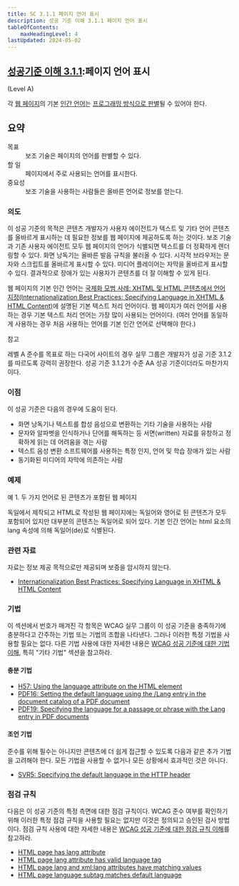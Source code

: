 ```yaml
---
title: SC 3.1.1 페이지 언어 표시
description: 성공 기준 이해 3.1.1 페이지 언어 표시
tableOfContents:
    maxHeadingLevel: 4
lastUpdated: 2024-05-02
---
```



## [성공기준 이해 3.1.1](https://w3.org/TR/WCAG22#language-of-page):페이지 언어 표시 

(Level A)

<Card title="성공 기준(SC)"></Card>

각 [웹 페이지](../../../../glossary/web-page)의 기본 [인간 언어](../../../../glossary/human-language)는 [프로그래밍 방식으로 판별](../../../../glossary/programmatically-determined)될 수 있어야 한다.

## 요약

<dl>
<dt>목표</dt>
<dd>보조 기술은 페이지의 언어를 판별할 수 있다.</dd>
<dt>할 일</dt>
<dd>페이지에서 주로 사용되는 언어를 표시한다.</dd>
<dt>중요성</dt>
<dd>보조 기술을 사용하는 사람들은 올바른 언어로 정보를 얻는다.</dd>
</dl>

### 의도

이 성공 기준의 목적은 콘텐츠 개발자가 사용자 에이전트가 텍스트 및 기타 언어 콘텐츠를 올바르게 표시하는 데 필요한 정보를 웹 페이지에 제공하도록 하는 것이다. 보조 기술과 기존 사용자 에이전트 모두 웹 페이지의 언어가 식별되면 텍스트를 더 정확하게 렌더링할 수 있다. 화면 낭독기는 올바른 발음 규칙을 불러올 수 있다. 시각적 브라우저는 문자와 스크립트를 올바르게 표시할 수 있다. 미디어 플레이어는 자막을 올바르게 표시할 수 있다. 결과적으로 장애가 있는 사용자가 콘텐츠를 더 잘 이해할 수 있게 된다.

웹 페이지의 기본 인간 언어는 [국제화 모범 사례: XHTML 및 HTML 콘텐츠에서 언어 지정(Internationalization Best Practices: Specifying Language in XHTML & HTML Content)](https://www.w3.org/International/techniques/authoring-html#gslang)에 설명된 기본 텍스트 처리 언어이다. 웹 페이지가 여러 언어를 사용하는 경우 기본 텍스트 처리 언어는 가장 많이 사용되는 언어이다. (여러 언어를 동일하게 사용하는 경우 처음 사용하는 언어를 기본 인간 언어로 선택해야 한다.)

참고

레벨 A 준수를 목표로 하는 다국어 사이트의 경우 실무 그룹은 개발자가 성공 기준 3.1.2를 따르도록 강력히 권장한다. 성공 기준 3.1.2가 수준 AA 성공 기준이더라도 마찬가지이다.

### 이점

이 성공 기준은 다음의 경우에 도움이 된다.

*   화면 낭독기나 텍스트를 합성 음성으로 변환하는 기타 기술을 사용하는 사람
*   문자와 알파벳을 인식하거나 단어를 해독하는 등 서면(written) 자료를 유창하고 정확하게 읽는 데 어려움을 겪는 사람
*   텍스트 음성 변환 소프트웨어를 사용하는 특정 인지, 언어 및 학습 장애가 있는 사람
*   동기화된 미디어의 자막에 의존하는 사람

### 예제

예 1. 두 가지 언어로 된 콘텐츠가 포함된 웹 페이지

독일에서 제작되고 HTML로 작성된 웹 페이지에는 독일어와 영어로 된 콘텐츠가 모두 포함되어 있지만 대부분의 콘텐츠는 독일어로 되어 있다. 기본 인간 언어는 html 요소의 lang 속성에 의해 독일어(de)로 식별된다.

### 관련 자료

자료는 정보 제공 목적으로만 제공되며 보증을 암시하지 않는다.

*   [Internationalization Best Practices: Specifying Language in XHTML & HTML Content](https://www.w3.org/International/techniques/authoring-html#gslang)

### 기법

이 섹션에서 번호가 매겨진 각 항목은 WCAG 실무 그룹이 이 성공 기준을 충족하기에 충분하다고 간주하는 기법 또는 기법의 조합을 나타낸다. 그러나 이러한 특정 기법을 사용할 필요는 없다. 다른 기법 사용에 대한 자세한 내용은 [WCAG 성공 기준에 대한 기법 이해](understanding-techniques), 특히 "기타 기법" 섹션을 참고하라.

#### 충분 기법

*   [H57: Using the language attribute on the HTML element](https://www.w3.org/WAI/WCAG22/Techniques/html/H57)
*   [PDF16: Setting the default language using the /Lang entry in the document catalog of a PDF document](https://www.w3.org/WAI/WCAG22/Techniques/pdf/PDF16)
*   [PDF19: Specifying the language for a passage or phrase with the Lang entry in PDF documents](https://www.w3.org/WAI/WCAG22/Techniques/pdf/PDF19)

#### 조언 기법

준수를 위해 필수는 아니지만 콘텐츠에 더 쉽게 접근할 수 있도록 다음과 같은 추가 기법을 고려해야 한다. 모든 기법을 사용할 수 없거나 모든 상황에서 효과적인 것은 아니다.

*   [SVR5: Specifying the default language in the HTTP header](https://www.w3.org/WAI/WCAG22/Techniques/server-side-script/SVR5)

### 점검 규칙

다음은 이 성공 기준의 특정 측면에 대한 점검 규칙이다. WCAG 준수 여부를 확인하기 위해 이러한 특정 점검 규칙을 사용할 필요는 없지만 이것은 정의되고 승인된 검사 방법이다. 점검 규칙 사용에 대한 자세한 내용은 [WCAG 성공 기준에 대한 점검 규칙 이해](understanding-act-rules.html)를 참고하라.

*   [HTML page has lang attribute](https://www.w3.org/WAI/standards-guidelines/act/rules/b5c3f8/)
*   [HTML page lang attribute has valid language tag](https://www.w3.org/WAI/standards-guidelines/act/rules/bf051a/)
*   [HTML page lang and xml:lang attributes have matching values](https://www.w3.org/WAI/standards-guidelines/act/rules/5b7ae0/proposed/)
*   [HTML page language subtag matches default language](https://www.w3.org/WAI/standards-guidelines/act/rules/ucwvc8/proposed/)

